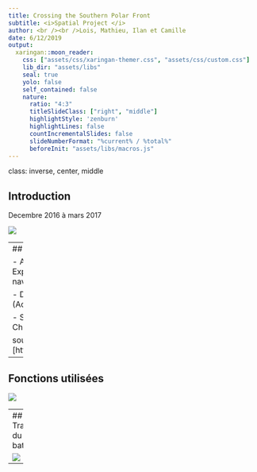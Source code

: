 ```yaml
---
title: Crossing the Southern Polar Front
subtitle: <i>Spatial Project </i>
author: <br /><br />Lois, Mathieu, Ilan et Camille 
date: 6/12/2019
output:
  xaringan::moon_reader:
    css: ["assets/css/xaringan-themer.css", "assets/css/custom.css"]
    lib_dir: "assets/libs"
    seal: true
    yolo: false
    self_contained: false
    nature:
      ratio: "4:3"
      titleSlideClass: ["right", "middle"]
      highlightStyle: 'zenburn'
      highlightLines: false
      countIncrementalSlides: false
      slideNumberFormat: "%current% / %total%"
      beforeInit: "assets/libs/macros.js"
---
```


class: inverse, center, middle

## Introduction

Decembre 2016 à mars 2017 

![](res/plot_ctd_positions.jpg)


---
## Données utilisées 

- Antarctic Circumnavigation Expedition
  - Trajectoire GPS du navire 
  
  

- Données environnementales (Aqua-MODIS)

  - Sea Surface Temperature 
  - Chlorophyll a 

source : [https://oceancolor.gsfc.nasa.gov/]

---


## Fonctions utilisées 

![](docs/function_used.png)


---
## Trajet du bateau 

![](res/anim_chlora)

---